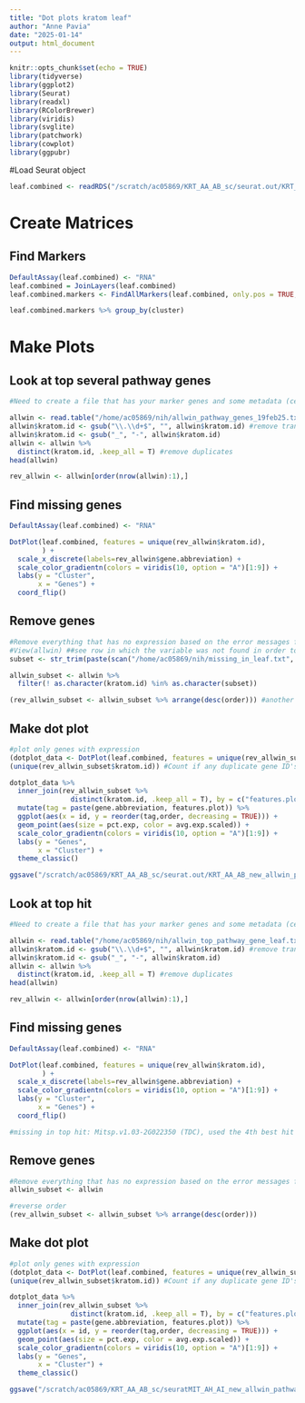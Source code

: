 ```yaml
---
title: "Dot plots kratom leaf"
author: "Anne Pavia"
date: "2025-01-14"
output: html_document
---
```


```r
knitr::opts_chunk$set(echo = TRUE)
library(tidyverse)
library(ggplot2)
library(Seurat) 
library(readxl)
library(RColorBrewer)
library(viridis)
library(svglite) 
library(patchwork)
library(cowplot)
library(ggpubr)
```

#Load Seurat object
```r
leaf.combined <- readRDS("/scratch/ac05869/KRT_AA_AB_sc/seurat.out/KRT_AA_AB_cleaned_integrated_seurat_20feb25.rds")
```

# Create Matrices
## Find Markers 
```r
DefaultAssay(leaf.combined) <- "RNA"
leaf.combined = JoinLayers(leaf.combined)
leaf.combined.markers <- FindAllMarkers(leaf.combined, only.pos = TRUE, min.pct = 0.25, logfc.threshold = 0.25) #min.pct is the minimum fraction that cells cluster needs to be expressing that gene for it to count. logfc.threshhold is the log-fold change in expression between clusters expressing that gene

leaf.combined.markers %>% group_by(cluster)
```

# Make Plots

## Look at top several pathway genes
```r
#Need to create a file that has your marker genes and some metadata (cell types, etc.). Change all underscores to either dashes or periods

allwin <- read.table("/home/ac05869/nih/allwin_pathway_genes_19feb25.txt", header = TRUE, sep = "\t")
allwin$kratom.id <- gsub("\\.\\d+$", "", allwin$kratom.id) #remove transcript syntax to match seurat object
allwin$kratom.id <- gsub("_", "-", allwin$kratom.id)
allwin <- allwin %>%
  distinct(kratom.id, .keep_all = T) #remove duplicates
head(allwin)

rev_allwin <- allwin[order(nrow(allwin):1),]
```

## Find missing genes
```r
DefaultAssay(leaf.combined) <- "RNA"

DotPlot(leaf.combined, features = unique(rev_allwin$kratom.id), 
        ) +
  scale_x_discrete(labels=rev_allwin$gene.abbreviation) +
  scale_color_gradientn(colors = viridis(10, option = "A")[1:9]) +
  labs(y = "Cluster",
       x = "Genes") + 
  coord_flip()
```

## Remove genes
```r
#Remove everything that has no expression based on the error messages from making the above plot
#View(allwin) ##see row in which the variable was not found in order to subset
subset <- str_trim(paste(scan("/home/ac05869/nih/missing_in_leaf.txt", what = "character", sep = c(",", " "))))

allwin_subset <- allwin %>%
  filter(! as.character(kratom.id) %in% as.character(subset))

(rev_allwin_subset <- allwin_subset %>% arrange(desc(order))) #another way to do it if your data has "order" column
```
## Make dot plot
```r
#plot only genes with expression
(dotplot_data <- DotPlot(leaf.combined, features = unique(rev_allwin_subset$kratom.id))$data)
(unique(rev_allwin_subset$kratom.id)) #Count if any duplicate gene ID's

dotplot_data %>% 
  inner_join(rev_allwin_subset %>% 
               distinct(kratom.id, .keep_all = T), by = c("features.plot"="kratom.id")) %>%
  mutate(tag = paste(gene.abbreviation, features.plot)) %>%
  ggplot(aes(x = id, y = reorder(tag,order, decreasing = TRUE))) +
  geom_point(aes(size = pct.exp, color = avg.exp.scaled)) +
  scale_color_gradientn(colors = viridis(10, option = "A")[1:9]) +
  labs(y = "Genes",
       x = "Cluster") + 
  theme_classic()

ggsave("/scratch/ac05869/KRT_AA_AB_sc/seurat.out/KRT_AA_AB_new_allwin_pathway_top_several_hits.png", height = 10, width = 12, bg = "white")
```


## Look at top hit
```r
#Need to create a file that has your marker genes and some metadata (cell types, etc.). Change all underscores to either dashes or periods

allwin <- read.table("/home/ac05869/nih/allwin_top_pathway_gene_leaf.txt", header = TRUE, sep = "\t")
allwin$kratom.id <- gsub("\\.\\d+$", "", allwin$kratom.id) #remove transcript syntax to match seurat object
allwin$kratom.id <- gsub("_", "-", allwin$kratom.id)
allwin <- allwin %>%
  distinct(kratom.id, .keep_all = T) #remove duplicates
head(allwin)

rev_allwin <- allwin[order(nrow(allwin):1),]
```

## Find missing genes
```r
DefaultAssay(leaf.combined) <- "RNA"

DotPlot(leaf.combined, features = unique(rev_allwin$kratom.id), 
        ) +
  scale_x_discrete(labels=rev_allwin$gene.abbreviation) +
  scale_color_gradientn(colors = viridis(10, option = "A")[1:9]) +
  labs(y = "Cluster",
       x = "Genes") + 
  coord_flip()

#missing in top hit: Mitsp.v1.03-2G022350 (TDC), used the 4th best hit for TDC (Mitsp.v1.21_1G011780.1)
```
## Remove genes
```r
#Remove everything that has no expression based on the error messages from making the above plot - I edited the list manually and read it in
allwin_subset <- allwin

#reverse order
(rev_allwin_subset <- allwin_subset %>% arrange(desc(order)))
```


## Make dot plot
```r
#plot only genes with expression
(dotplot_data <- DotPlot(leaf.combined, features = unique(rev_allwin_subset$kratom.id))$data)
(unique(rev_allwin_subset$kratom.id)) #Count if any duplicate gene ID's

dotplot_data %>% 
  inner_join(rev_allwin_subset %>% 
               distinct(kratom.id, .keep_all = T), by = c("features.plot"="kratom.id")) %>%
  mutate(tag = paste(gene.abbreviation, features.plot)) %>%
  ggplot(aes(x = id, y = reorder(tag,order, decreasing = TRUE))) +
  geom_point(aes(size = pct.exp, color = avg.exp.scaled)) +
  scale_color_gradientn(colors = viridis(10, option = "A")[1:9]) +
  labs(y = "Genes",
       x = "Cluster") + 
  theme_classic()

ggsave("/scratch/ac05869/KRT_AA_AB_sc/seuratMIT_AH_AI_new_allwin_pathway_top_hit.png", height = 10, width = 12, bg = "white")
```

